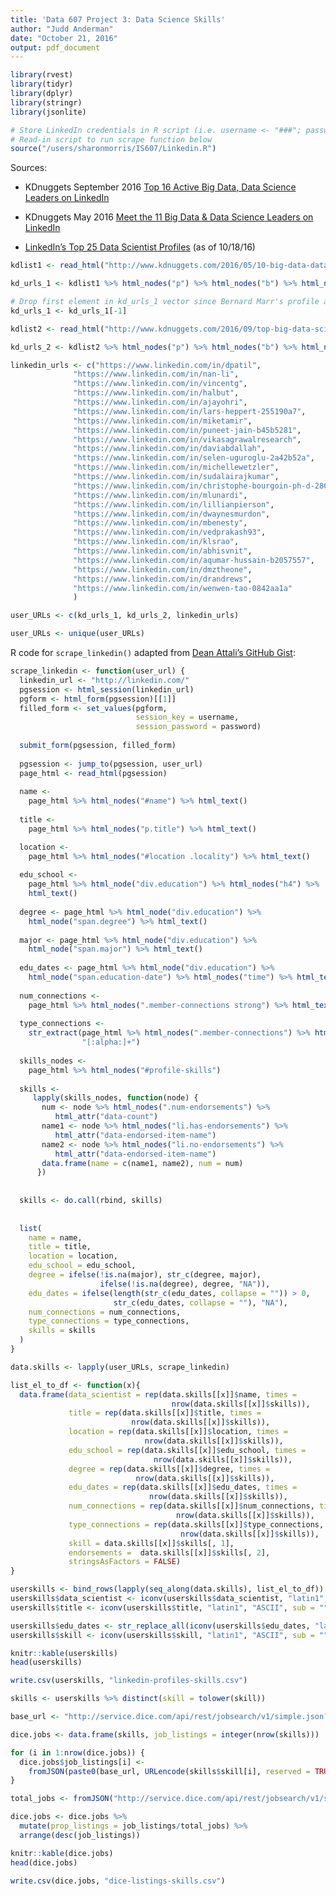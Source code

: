 ```yaml
---
title: 'Data 607 Project 3: Data Science Skills'
author: "Judd Anderman"
date: "October 21, 2016"
output: pdf_document
---
```


```r
library(rvest)
library(tidyr)
library(dplyr)
library(stringr)
library(jsonlite)
```

```r
# Store LinkedIn credentials in R script (i.e. username <- "###"; password <- "###") 
# Read-in script to run scrape function below
source("/users/sharonmorris/IS607/Linkedin.R")
```

Sources: 
  
  * KDnuggets September 2016 [Top 16 Active Big Data, Data Science Leaders on LinkedIn](http://www.kdnuggets.com/2016/09/top-big-data-science-leaders-linkedin.html)
  
  * KDnuggets May 2016 [Meet the 11 Big Data & Data Science Leaders on LinkedIn](http://www.kdnuggets.com/2016/05/10-big-data-data-science-leaders-linkedin.html)
  
  * [LinkedIn's Top 25 Data Scientist Profiles](https://www.linkedin.com/title/data-scientist) (as of 10/18/16)

```r
kdlist1 <- read_html("http://www.kdnuggets.com/2016/05/10-big-data-data-science-leaders-linkedin.html")

kd_urls_1 <- kdlist1 %>% html_nodes("p") %>% html_nodes("b") %>% html_nodes("a") %>% html_attr("href")

# Drop first element in kd_urls_1 vector since Bernard Marr's profile address is in kd_urls_2
kd_urls_1 <- kd_urls_1[-1]

kdlist2 <- read_html("http://www.kdnuggets.com/2016/09/top-big-data-science-leaders-linkedin.html")

kd_urls_2 <- kdlist2 %>% html_nodes("p") %>% html_nodes("b") %>% html_nodes("a") %>% html_attr("href")

linkedin_urls <- c("https://www.linkedin.com/in/dpatil",
              "https://www.linkedin.com/in/nan-li",
              "https://www.linkedin.com/in/vincentg",
              "https://www.linkedin.com/in/halbut",
              "https://www.linkedin.com/in/ajayohri",
              "https://www.linkedin.com/in/lars-heppert-255190a7",
              "https://www.linkedin.com/in/miketamir",
              "https://www.linkedin.com/in/puneet-jain-b45b5281",
              "https://www.linkedin.com/in/vikasagrawalresearch",
              "https://www.linkedin.com/in/daviabdallah",
              "https://www.linkedin.com/in/selen-uguroglu-2a42b52a",
              "https://www.linkedin.com/in/michellewetzler",
              "https://www.linkedin.com/in/sudalairajkumar",
              "https://www.linkedin.com/in/christophe-bourgoin-ph-d-280b66",
              "https://www.linkedin.com/in/mlunardi",
              "https://www.linkedin.com/in/lillianpierson",
              "https://www.linkedin.com/in/dwaynesmurdon",
              "https://www.linkedin.com/in/mbenesty",
              "https://www.linkedin.com/in/vedprakash93",
              "https://www.linkedin.com/in/klsrao",
              "https://www.linkedin.com/in/abhisvnit",
              "https://www.linkedin.com/in/aqumar-hussain-b2057557",
              "https://www.linkedin.com/in/dmztheone",
              "https://www.linkedin.com/in/drandrews",
              "https://www.linkedin.com/in/wenwen-tao-0842aa1a"
              )

user_URLs <- c(kd_urls_1, kd_urls_2, linkedin_urls)

user_URLs <- unique(user_URLs)
```

R code for `scrape_linkedin()` adapted from [Dean Attali's GitHub Gist](https://gist.github.com/daattali/3868f67e60f477c8c0f0):

```r
scrape_linkedin <- function(user_url) {
  linkedin_url <- "http://linkedin.com/"
  pgsession <- html_session(linkedin_url) 
  pgform <- html_form(pgsession)[[1]]
  filled_form <- set_values(pgform,
                            session_key = username, 
                            session_password = password)
  
  submit_form(pgsession, filled_form)
  
  pgsession <- jump_to(pgsession, user_url)
  page_html <- read_html(pgsession)
  
  name <-
    page_html %>% html_nodes("#name") %>% html_text()
  
  title <-
    page_html %>% html_nodes("p.title") %>% html_text()

  location <-
    page_html %>% html_nodes("#location .locality") %>% html_text()
  
  edu_school <- 
    page_html %>% html_node("div.education") %>% html_nodes("h4") %>% 
    html_text()
  
  degree <- page_html %>% html_node("div.education") %>%
    html_node("span.degree") %>% html_text()
  
  major <- page_html %>% html_node("div.education") %>% 
    html_node("span.major") %>% html_text()
  
  edu_dates <- page_html %>% html_node("div.education") %>% 
    html_node("span.education-date") %>% html_nodes("time") %>% html_text()
  
  num_connections <-
    page_html %>% html_nodes(".member-connections strong") %>% html_text()
  
  type_connections <-
    str_extract(page_html %>% html_nodes(".member-connections") %>% html_text(),
                "[:alpha:]+")
  
  skills_nodes <-
    page_html %>% html_nodes("#profile-skills")
  
  skills <-
     lapply(skills_nodes, function(node) {
       num <- node %>% html_nodes(".num-endorsements") %>%
          html_attr("data-count")
       name1 <- node %>% html_nodes("li.has-endorsements") %>% 
          html_attr("data-endorsed-item-name")
       name2 <- node %>% html_nodes("li.no-endorsements") %>% 
          html_attr("data-endorsed-item-name")
       data.frame(name = c(name1, name2), num = num)
      })
  
  
  skills <- do.call(rbind, skills)
  
  
  list(
    name = name,
    title = title,
    location = location,
    edu_school = edu_school,
    degree = ifelse(!is.na(major), str_c(degree, major), 
                    ifelse(!is.na(degree), degree, "NA")),
    edu_dates = ifelse(length(str_c(edu_dates, collapse = "")) > 0, 
                       str_c(edu_dates, collapse = ""), "NA"),
    num_connections = num_connections,
    type_connections = type_connections,
    skills = skills
  ) 
}
```

```r
data.skills <- lapply(user_URLs, scrape_linkedin)
```

```r
list_el_to_df <- function(x){
  data.frame(data_scientist = rep(data.skills[[x]]$name, times =
                                    nrow(data.skills[[x]]$skills)),
             title = rep(data.skills[[x]]$title, times =
                           nrow(data.skills[[x]]$skills)),
             location = rep(data.skills[[x]]$location, times =
                              nrow(data.skills[[x]]$skills)),
             edu_school = rep(data.skills[[x]]$edu_school, times =
                                nrow(data.skills[[x]]$skills)),
             degree = rep(data.skills[[x]]$degree, times = 
                            nrow(data.skills[[x]]$skills)),
             edu_dates = rep(data.skills[[x]]$edu_dates, times =
                               nrow(data.skills[[x]]$skills)),
             num_connections = rep(data.skills[[x]]$num_connections, times =
                                     nrow(data.skills[[x]]$skills)),
             type_connections = rep(data.skills[[x]]$type_connections, times =
                                      nrow(data.skills[[x]]$skills)),
             skill = data.skills[[x]]$skills[, 1],
             endorsements =  data.skills[[x]]$skills[, 2],
             stringsAsFactors = FALSE)
}

userskills <- bind_rows(lapply(seq_along(data.skills), list_el_to_df))
userskills$data_scientist <- iconv(userskills$data_scientist, "latin1", "ASCII", sub = "")
userskills$title <- iconv(userskills$title, "latin1", "ASCII", sub = "")

userskills$edu_dates <- str_replace_all(iconv(userskills$edu_dates, "latin1", "ASCII", sub = "-"), "---", "-")
userskills$skill <- iconv(userskills$skill, "latin1", "ASCII", sub = "")

knitr::kable(userskills)
head(userskills)

write.csv(userskills, "linkedin-profiles-skills.csv")
```

```r
skills <- userskills %>% distinct(skill = tolower(skill))
```

```r
base_url <- "http://service.dice.com/api/rest/jobsearch/v1/simple.json?skill="

dice.jobs <- data.frame(skills, job_listings = integer(nrow(skills)))

for (i in 1:nrow(dice.jobs)) {
  dice.jobs$job_listings[i] <- 
    fromJSON(paste0(base_url, URLencode(skills$skill[i], reserved = TRUE)))$count
}

total_jobs <- fromJSON("http://service.dice.com/api/rest/jobsearch/v1/simple.json")$count

dice.jobs <- dice.jobs %>% 
  mutate(prop_listings = job_listings/total_jobs) %>% 
  arrange(desc(job_listings))

knitr::kable(dice.jobs)
head(dice.jobs)

write.csv(dice.jobs, "dice-listings-skills.csv")
```
